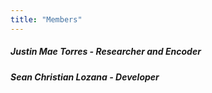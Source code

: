 ```yaml
---
title: "Members"
---
```

##### _Justin Mae Torres_ - **Researcher and Encoder**
##### _Sean Christian Lozana_ - **Developer**
